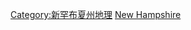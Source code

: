 {{Commonscat|Rivers of New Hampshire}}

[[Category:新罕布夏州地理|Category:新罕布夏州地理]]
[[Category:美國各州河流|New Hampshire]]